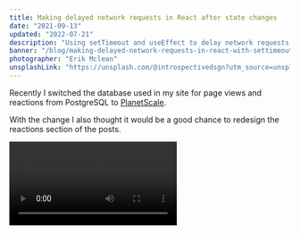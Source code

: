 ```yaml
---
title: Making delayed network requests in React after state changes
date: "2021-09-13"
updated: "2022-07-21"
description: "Using setTimeout and useEffect to delay network requests after state changes"
banner: "/blog/making-delayed-network-requests-in-react-with-settimeout-and-useeffect/banner.png"
photographer: "Erik Mclean"
unsplashLink: "https://unsplash.com/@introspectivedsgn?utm_source=unsplash&utm_medium=referral&utm_content=creditCopyText"
---
```


Recently I switched the database used in my site for page views and reactions from PostgreSQL to [PlanetScale](https://planetscale.com/).

With the change I also thought it would be a good chance to redesign the reactions section of the posts.

<Video name="reactions" width={610} height={128} title="Reactions Example" />

<SpecialBlock type="info" markdown="You can try it yourself. 👇🏽" />

<Reactions showDescription={false} />

Implementing the button and animation with [react-spring](https://react-spring.io/) was relatively easy, but I had a choice of how I wanted to make the network request to save the result.

I could either save the result everytime a visitor clicks the button incrementing the value in the database by one, or wait for a certain time after the visitor finishes clicking and save that result.

Saving on every click would be the easiest but it would create problems such as race conditions, issues with the optimistic UI updates I'm handling with [TanStack Query](https://tanstack.com/query/v4) and rate limits with any hosting provider. So my best option was the second one.

# How I implemented it

In my case I started with a state to store the reaction count.

```tsx
const [reactionCount, setReactionCount] = useState<number>(0);
```

I also had a value called `count` which is the acual reaction count in the database.

```tsx
const { count, react } = useReaction(id);
```

`react` is the function that is used to make the network request to update the value in the database.

The first thing I had to do was to create a side effect to make the network request after the state changes.

```tsx
useEffect(() => {}, [reactionCount, count]);
```

Next I used `setTimeout` to call `react` one second after `reactionChanges`. I also added an extra check to make sure `react` is not called if there is no difference between `reactionCount` and `count`.

```tsx {2-6}
useEffect(() => {
  const timeout = setTimeout(() => {
    if (reactionCount !== count) {
      react(reactionCount - count);
    }
  }, 1000);
}, [reactionCount, count]);
```

Finally I had to handle the case where the visitor clicks the button multiple times all less than a second apart each other. In this case I had to use the `useEffect` cleanup function to remove the previous `timeout` in order for a new `timeout`.

```tsx {8}
useEffect(() => {
  const timeout = setTimeout(() => {
    if (reactionCount !== count) {
      react(reactionCount - count);
    }
  }, 1000);

  return () => clearTimeout(timeout);
}, [reactionCount, count]);
```

So now when `reactionCount` changes, the `timeout` set for that particular value of `reactionCount` is cleared and a new `timeout` is set.

<Video name="network" width={1536} height={534} title="Network Tab Example" />

You can see the code in action just below. 😊
